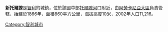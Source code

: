 {{Unreferenced|time=2021-12-20T02:59:49+00:00}}
'''新托爾滕'''是[[智利|智利]]的城鎮，位於該國中部[[托爾滕河|托爾滕河]]口附近，由[[阿勞卡尼亞大區|阿勞卡尼亞大區]]負責管轄，始建於1866年，面積860平方公里，海拔高度10米，2002年人口11,216。

{{Chile-geo-stub}}
[[Category:智利城市|Category:智利城市]]